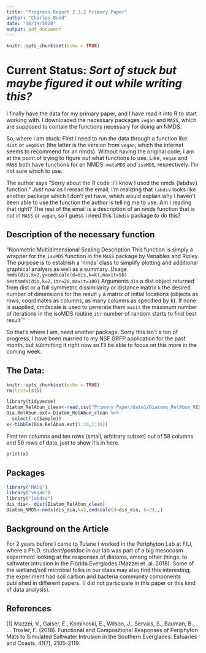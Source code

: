 ```yaml
---
title: "Progress Report 2.3.2 Primary Paper"
author: "Charles Bond"
date: "10/19/2020"
output: pdf_document
---
```


```r
knitr::opts_chunk$set(echo = TRUE)
```


# Current Status: *Sort of stuck but maybe figured it out while writing this?*
I finally have the data for my primary paper, and I have read it into R to start working with. I downloaded the necessary packages `vegan` and `MASS`, which are supposed to contain the functions necessary for doing an NMDS. 

  So, where I am stuck: First I need to run the data through a function like `dist` or `vegdist` (the latter is the version from `vegan`, which the internet seems to recommend for an nmds). Without having the original code, I am at the point of trying to figure out what functions to use. Like, `vegan` and `MASS` both have functions for an NMDS: `metaMDS` and `isoMDS`, respectively. I'm not sure which to use. 
  
  The author says "Sorry about the R code :/ I know I used the nmds {labdsv} function." *Just now* as I reread the email, I'm realizing that `labdsv` looks like another package which I don't yet have, which would explain why I haven't been able to use the function the author is telling me to use. Am I reading that right? The rest of the email is a description of an nmds function that is not in `MASS` or `vegan`, so I guess I need this `labdsv` package to do this?
  
## Description of the necessary function 
"Nonmetric Multidimensional Scaling
Description
This function is simply a wrapper for the `isoMDS` function in the `MASS` package by Venables and Ripley. The purpose is to establish a ‘nmds’ class to simplify plotting and additional graphical analysis as well as a summary.
Usage
`nmds(dis,k=2,y=cmdscale(d=dis,k=k),maxit=50)`
`bestnmds(dis,k=2,itr=20,maxit=100)`
Arguments
`dis`	a dist object returned from dist or a full symmetric dissimilarity or distance matrix
`k`	the desired number of dimensions for the result
`y`	a matrix of initial locations (objects as rows, coordinates as columns, as many columns as specified by k). If none is supplied, cmdscale is used to generate them
`maxit`	the maximum number of iterations in the isoMDS routine
`itr`	number of random starts to find best result`"


So that's where I am, need another package. Sorry this isn't a ton of progress, I have been married to my NSF GRFP application for the past month, but submitting it right now so I'll be able to focus on this more in the coming week.

## The Data:

```r
knitr::opts_chunk$set(echo = TRUE)
rm(list=ls()) 

```

```r
library(tidyverse)
Diatom_RelAbun_clean<-read.csv("Primary Paper/data1/Diatoms_RelAbun_REDUCED_PRIMER.csv")
Dia.RelAbun.ext<-Diatom_RelAbun_clean %>%
  select(-c(Sample))
x<-tibble(Dia.RelAbun.ext[1:10,1:10])

```

First ten columns and ten rows (small, arbitrary subset) out of 58 columns and 50 rows of data, just to show it's in here.
```r
print(x)
```


## Packages
```r
library("MASS")
library("vegan")
library("labdsv")
dis_dia<- dist(Diatom_RelAbun_clean)
Diatom_NMDS<-nmds(dis_dia,k=2,cmdscale(d=dis_dia, k=2),,)

```

## Background on the Article  
For 2 years before I came to Tulane I worked in the Periphyton Lab at FIU, where a Ph.D. student/postdoc in our lab was part of a big mesocosm experiment looking at the responses of diatoms, among other things, to saltwater intrusion in the Florida Everglades (Mazzei et. al. 2018). Some of the wetland/soil microbial folks in our class may also find this interesting, the experiment had soil carbon and bacteria community components published in different papers. (I did not participate in this paper or this kind of data analysis).


## References
[1] Mazzei, V., Gaiser, E., Kominoski, E., Wilson, J., Servais, S., Bauman, B., . . . Troxler, F. (2018). Functional and Compositional Responses of Periphyton Mats to Simulated Saltwater Intrusion in the Southern Everglades. Estuaries and Coasts, 41(7), 2105-2119.